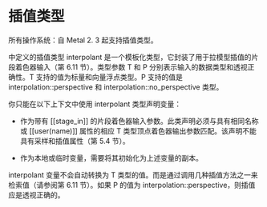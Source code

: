 # 插值类型

<OrigninalPDF title="2.18 Interpolant Type" />

所有操作系统：自 Metal 2. 3 起支持插值类型。

中定义的插值类型 interpolant 是一个模板化类型，它封装了用于拉模型插值的片段着色器输入（第 6.11 节）。类型参数 T 和 P 分别表示输入的数据类型和透视正确性。T 支持的值为标量和向量浮点类型。P 支持的值是 interpolation::perspective 和 interpolation::no_perspective 类型。

你只能在以下上下文中使用 interpolant 类型声明变量：

- 作为带有 [[stage_in]] 的片段着色器输入参数。此类声明必须与具有相同名称或 [[user(name)]] 属性的相应 T 类型顶点着色器输出参数匹配。该声明不能具有采样和插值属性（第 5.4 节）。

- 作为本地或临时变量，需要将其初始化为上述变量的副本。

interpolant 变量不会自动转换为 T 类型的值。而是通过调用几种插值方法之一来检索值（请参阅第 6.11 节）。如果 P 的值为 interpolation::perspective，则插值应是透视正确的。
